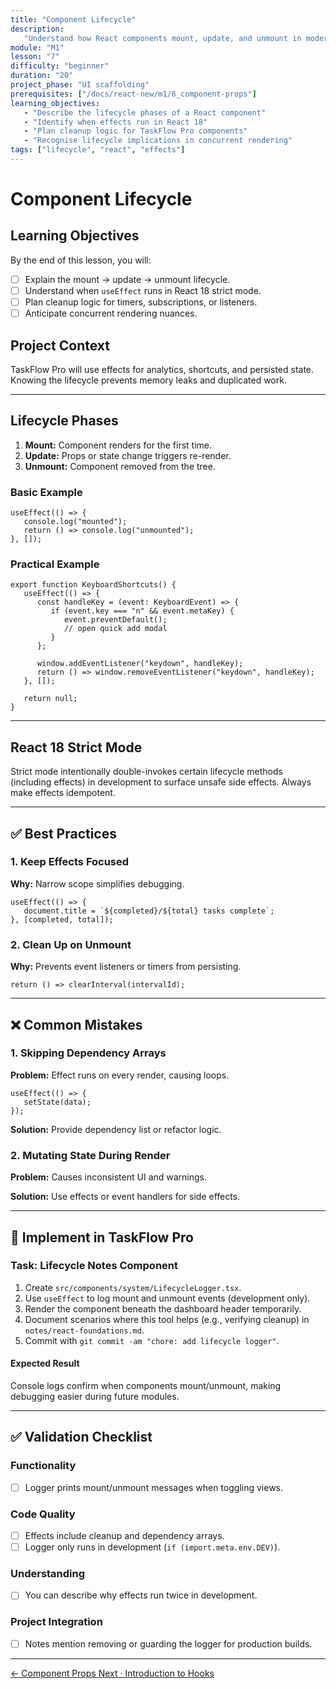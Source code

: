 ```yaml
---
title: "Component Lifecycle"
description:
   "Understand how React components mount, update, and unmount in modern React."
module: "M1"
lesson: "7"
difficulty: "beginner"
duration: "20"
project_phase: "UI scaffolding"
prerequisites: ["/docs/react-new/m1/6_component-props"]
learning_objectives:
   - "Describe the lifecycle phases of a React component"
   - "Identify when effects run in React 18"
   - "Plan cleanup logic for TaskFlow Pro components"
   - "Recognise lifecycle implications in concurrent rendering"
tags: ["lifecycle", "react", "effects"]
---
```


# Component Lifecycle

## Learning Objectives

By the end of this lesson, you will:

-  [ ] Explain the mount → update → unmount lifecycle.
-  [ ] Understand when `useEffect` runs in React 18 strict mode.
-  [ ] Plan cleanup logic for timers, subscriptions, or listeners.
-  [ ] Anticipate concurrent rendering nuances.

## Project Context

TaskFlow Pro will use effects for analytics, shortcuts, and persisted state.
Knowing the lifecycle prevents memory leaks and duplicated work.

---

## Lifecycle Phases

1. **Mount:** Component renders for the first time.
2. **Update:** Props or state change triggers re-render.
3. **Unmount:** Component removed from the tree.

### Basic Example

```tsx
useEffect(() => {
   console.log("mounted");
   return () => console.log("unmounted");
}, []);
```

### Practical Example

```tsx
export function KeyboardShortcuts() {
   useEffect(() => {
      const handleKey = (event: KeyboardEvent) => {
         if (event.key === "n" && event.metaKey) {
            event.preventDefault();
            // open quick add modal
         }
      };

      window.addEventListener("keydown", handleKey);
      return () => window.removeEventListener("keydown", handleKey);
   }, []);

   return null;
}
```

---

## React 18 Strict Mode

Strict mode intentionally double-invokes certain lifecycle methods (including
effects) in development to surface unsafe side effects. Always make effects
idempotent.

---

## ✅ Best Practices

### 1. Keep Effects Focused

**Why:** Narrow scope simplifies debugging.

```tsx
useEffect(() => {
   document.title = `${completed}/${total} tasks complete`;
}, [completed, total]);
```

### 2. Clean Up on Unmount

**Why:** Prevents event listeners or timers from persisting.

```tsx
return () => clearInterval(intervalId);
```

---

## ❌ Common Mistakes

### 1. Skipping Dependency Arrays

**Problem:** Effect runs on every render, causing loops.

```tsx
useEffect(() => {
   setState(data);
});
```

**Solution:** Provide dependency list or refactor logic.

### 2. Mutating State During Render

**Problem:** Causes inconsistent UI and warnings.

**Solution:** Use effects or event handlers for side effects.

---

## 🔨 Implement in TaskFlow Pro

### Task: Lifecycle Notes Component

1. Create `src/components/system/LifecycleLogger.tsx`.
2. Use `useEffect` to log mount and unmount events (development only).
3. Render the component beneath the dashboard header temporarily.
4. Document scenarios where this tool helps (e.g., verifying cleanup) in
   `notes/react-foundations.md`.
5. Commit with `git commit -am "chore: add lifecycle logger"`.

#### Expected Result

Console logs confirm when components mount/unmount, making debugging easier
during future modules.

---

## ✅ Validation Checklist

### Functionality

-  [ ] Logger prints mount/unmount messages when toggling views.

### Code Quality

-  [ ] Effects include cleanup and dependency arrays.
-  [ ] Logger only runs in development (`if (import.meta.env.DEV)`).

### Understanding

-  [ ] You can describe why effects run twice in development.

### Project Integration

-  [ ] Notes mention removing or guarding the logger for production builds.

---

<div className='mt-8 flex justify-between'>
   <a
      href='/docs/react-new/m1/6_component-props'
      className='text-sm font-medium text-muted-foreground hover:text-foreground'
   >
      ← Component Props
   </a>
   <a
      href='/docs/react-new/m1/8_introduction-hooks'
      className='text-sm font-medium text-primary hover:text-primary/80'
   >
      Next · Introduction to Hooks
   </a>
</div>
